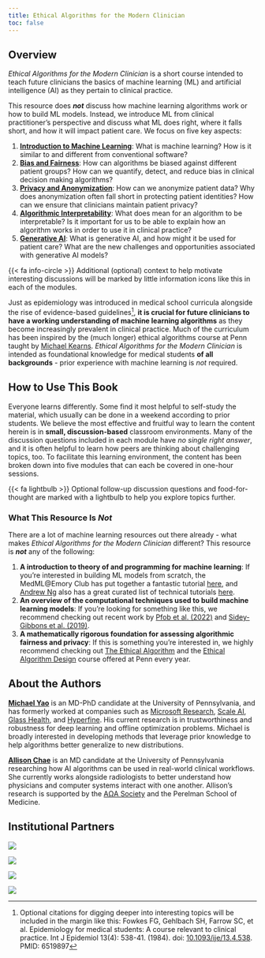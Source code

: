 ```yaml
---
title: Ethical Algorithms for the Modern Clinician
toc: false
---
```


## Overview

*Ethical Algorithms for the Modern Clinician* is a short course intended to teach future clinicians the basics of machine learning (ML) and artificial intelligence (AI) as they pertain to clinical practice.

This resource does ***not*** discuss how machine learning algorithms work or how to build ML models. Instead, we introduce ML from clinical practitioner's perspective and discuss what ML does right, where it falls short, and how it will impact patient care. We focus on five key aspects:

1. [**Introduction to Machine Learning**](/ml.html): What is machine learning? How is it similar to and different from conventional software?
2. [**Bias and Fairness**](/bias.html): How can algorithms be biased against different patient groups? How can we quantify, detect, and reduce bias in clinical decision making algorithms?
3. [**Privacy and Anonymization**](/privacy.html): How can we anonymize patient data? Why does anonymization often fall short in protecting patient identities? How can we ensure that clinicians maintain patient privacy?
4. [**Algorithmic Interpretability**](/interpretability.html): What does mean for an algorithm to be interpretable? Is it important for us to be able to explain how an algorithm works in order to use it in clinical practice?
5. [**Generative AI**](/genai.html): What is generative AI, and how might it be used for patient care? What are the new challenges and opportunities associated with generative AI models?

::: column-margin
{{< fa info-circle >}} Additional (optional) context to help motivate interesting discussions will be marked by little information icons like this in each of the modules.
:::

Just as epidemiology was introduced in medical school curricula alongside the rise of evidence-based guidelines[^1], **it is crucial for future clinicians to have a working understanding of machine learning algorithms** as they become increasingly prevalent in clinical practice. Much of the curriculum has been inspired by the (much longer) ethical algorithms course at Penn taught by [Michael Kearns](https://www.cis.upenn.edu/~mkearns/). *Ethical Algorithms for the Modern Clinician* is intended as foundational knowledge for medical students **of all backgrounds** - prior experience with machine learning is *not* required.

[^1]: Optional citations for digging deeper into interesting topics will be included in the margin like this: Fowkes FG, Gehlbach SH, Farrow SC, et al. Epidemiology for medical students: A course relevant to clinical practice. Int J Epidemiol 13(4): 538-41. (1984). doi: [10.1093/ije/13.4.538](https://pubmed.ncbi.nlm.nih.gov/6519897/). PMID: 6519897

## How to Use This Book

Everyone learns differently. Some find it most helpful to self-study the material, which usually can be done in a weekend according to prior students. We believe the most effective and fruitful way to learn the content herein is in **small, discussion-based** classroom environments. Many of the discussion questions included in each module have *no single right answer*, and it is often helpful to learn how peers are thinking about challenging topics, too. To facilitate this learning environment, the content has been broken down into five modules that can each be covered in one-hour sessions.

::: column-margin
{{< fa lightbulb >}} Optional follow-up discussion questions and food-for-thought are marked with a lightbulb to help you explore topics further.
:::

::: {.callout-caution collapse="true"}
### What This Resource Is *Not*

There are a lot of machine learning resources out there already - what makes *Ethical Algorithms for the Modern Clinician* different? This resource is ***not*** any of the following:

1. **A introduction to theory of and programming for machine learning**: If you're interested in building ML models from scratch, the MedML@Emory Club has put together a fantastic tutorial [here](https://colab.research.google.com/drive/1eij5s6YoSthXUAWMUJ0-ouydIFK0D_1d?usp=sharing), and [Andrew Ng](https://www.andrewng.org/) also has a great curated list of technical tutorials [here](https://www.coursera.org/collections/machine-learning).
2. **An overview of the computational techniques used to build machine learning models**: If you're looking for something like this, we recommend checking out recent work by [Pfob et al. (2022)](https://pubmed.ncbi.nlm.nih.gov/36319956/) and [Sidey-Gibbons et al. (2019)](https://pubmed.ncbi.nlm.nih.gov/30890124/).
3. **A mathematically rigorous foundation for assessing algorithmic fairness and privacy**: If this is something you're interested in, we highly recommend checking out [The Ethical Algorithm](https://www.amazon.com/Ethical-Algorithm-Science-Socially-Design/dp/0190948205) and the [Ethical Algorithm Design](https://www.cis.upenn.edu/~mkearns/teaching/EADSpring24/) course offered at Penn every year.
:::

## About the Authors

**[Michael Yao](https://www.michaelsyao.com)** is an MD-PhD candidate at the University of Pennsylvania, and has formerly worked at companies such as [Microsoft Research](https://www.microsoft.com/en-us/research/lab/microsoft-health-futures/), [Scale AI](https://scale.com/), [Glass Health](https://glass.health/), and [Hyperfine](https://hyperfine.io/). His current research is in trustworthiness and robustness for deep learning and offline optimization problems. Michael is broadly interested in developing methods that leverage prior knowledge to help algorithms better generalize to new distributions.

**[Allison Chae](https://www.allisonchae.com)** is an MD candidate at the University of Pennsylvania researching how AI algorithms can be used in real-world clinical workflows. She currently works alongside radiologists to better understand how physicians and computer systems interact with one another. Allison's research is supported by the [A&Omega;A Society](https://www.alphaomegaalpha.org/programs/carolyn-l-kuckein-student-research-fellowship/) and the Perelman School of Medicine.

<!-- ## Expert Collaborators

*Ethical Algorithms for the Modern Clinician* is backed by experts in both clinical medicine and machine learning.

TODO -->

## Institutional Partners

::: {layout="[[2,2,1,1.7]]"}
![](/images/penn-med.png)

![](/images/penn-seas.png)

![](/images/mdplus.png)

![](/images/apsa.png)
:::